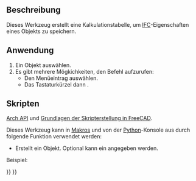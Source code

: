 <languages/>

{{Docnav/de
|[[BIM_IfcExplorer/de|IfcExplorer]]
|[[Arch_Panel/de|Platte]]
|[[BIM_Workbench/de|BIM]]
|IconL=BIM_IfcExplorer.svg
|IconR=Arch_Panel.svg
|IconC=Workbench_BIM.svg
}}

{{VeryImportantMessage|DIESER BEFEHL IST BESTANDTEIL DES INTEGRIERTEN ARBEITSBEREICHS [[BIM_Workbench/de|BIM]] IN V1.0<br>
Diese Seite wurde für diese Version aktualisiert.}}

{{GuiCommand/de
|Name=Arch IfcSpreadsheet
|Name/de=Arch_IfcTabellenblatt
|MenuLocation=Dienstprogramme → IFC-Kalkulationstabelle erstellen...
|Workbenches=[[BIM_Workbench/de|BIM]]
|Shortcut={{KEY|I}} {{KEY|P}}
|SeeAlso=[[Arch_IFC|Arch IFC]]
}}

<span id="Description"></span>
==Beschreibung==

Dieses Werkzeug erstellt eine Kalkulationstabelle, um [[Arch IFC/de|IFC]]-Eigenschaften eines Objekts zu speichern.

<span id="Usage"></span>
==Anwendung==

# Ein Objekt auswählen.
# Es gibt mehrere Mögkichkeiten, den Befehl aufzurufen: 
#* Den Menüeintrag {{MenuCommand|Dienstprogramme → [[Image:Arch_IfcSpreadsheet.svg|16px]] IFC-Kalkulationstabelle erstellen...}} auswählen.
#* Das Tastaturkürzel {{KEY|I}} dann {{KEY|P}}.

<span id="Scripting"></span>
==Skripten==

{{Emphasis|Siehe auch:}} [[Arch_API/de|Arch API]] und [[FreeCAD_Scripting_Basics/de|Grundlagen der Skripterstellung in FreeCAD]].

Dieses Werkzeug kann in [[Macros/de|Makros]] und von der [[Python/de|Python]]-Konsole aus durch folgende Funktion verwendet werden:
{{Code|code=
spreadsheet = makeIfcSpreadsheet(archobj=None)
}}

* Erstellt ein {{incode|Tabellenblatt}} Objekt. Optional kann ein {{incode|archobj}} angegeben werden.

Beispiel:
{{Code|code=
import FreeCAD, Draft, Arch

Line = Draft.makeWire([FreeCAD.Vector(0, 0, 0), FreeCAD.Vector(2000, 2000, 0)])
Wall = Arch.makeWall(Line, width=150, height=3000)
FreeCAD.ActiveDocument.recompute()

spreadsheet = Arch.makeIfcSpreadsheet(Wall)
}}


{{Docnav/de
|[[BIM_IfcExplorer/de|IfcExplorer]]
|[[Arch_Panel/de|Platte]]
|[[BIM_Workbench/de|BIM]]
|IconL=BIM_IfcExplorer.svg
|IconR=Arch_Panel.svg
|IconC=Workbench_BIM.svg
}}

{{BIM_Tools_navi{{#translation:}}}}
{{Userdocnavi{{#translation:}}}}